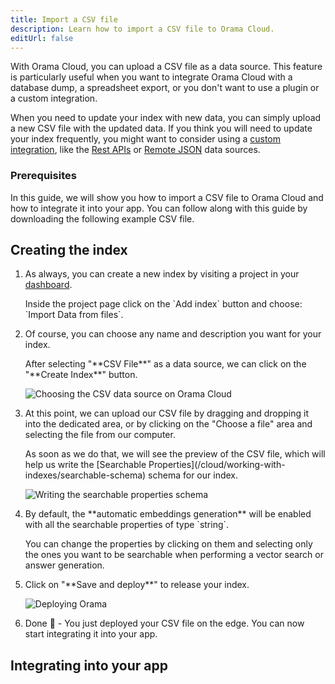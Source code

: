 ```yaml
---
title: Import a CSV file
description: Learn how to import a CSV file to Orama Cloud.
editUrl: false
---
```


With Orama Cloud, you can upload a CSV file as a data source. This feature is particularly useful when you want to integrate Orama Cloud with a database dump, a spreadsheet export, or you don't want to use a plugin or a custom integration.

When you need to update your index with new data, you can simply upload a new CSV file with the updated data. If you think you will need to update your index frequently, you might want to consider using a [custom integration](/cloud/data-sources/custom-integrations), like the [Rest APIs](/cloud/data-sources/custom-integrations/rest-apis) or [Remote JSON](/cloud/data-sources/custom-integrations/remote-json) data sources.

### Prerequisites

In this guide, we will show you how to import a CSV file to Orama Cloud and how to integrate it into your app.
You can follow along with this guide by downloading the following example CSV file. 

<LinkCard
  title="Download example dataset"
  href="/cloud/guides/example-datasets/dog_breeds.csv"
  target="_blank"
  download="dog_breeds.csv"
 />

## Creating the index

<Steps>
  <ol>
    <li>
      <p class="pl-10">As always, you can create a new index by visiting a project in your <a href="https://cloud.orama.com" target="_blank">dashboard</a>.</p>
      <p class="pl-10">Inside the project page click on the `Add index` button and choose: `Import Data from files`.</p>
    </li>
    <li>
      <p class="pl-10">Of course, you can choose any name and description you want for your index.</p>
      <p class="pl-10">After selecting "**CSV File**" as a data source, we can click on the "**Create Index**" button.</p>
      <img
        src="/cloud/guides/working-with-indexes/uploading-a-file-csv.png"
        alt="Choosing the CSV data source on Orama Cloud"
        class="mx-10"
      />
    </li>
    <li>
      <p class="pl-10">At this point, we can upload our CSV file by dragging and dropping it into the dedicated area, or by clicking on the "Choose a file" area and selecting the file from our computer.</p>
      <p class="pl-10">As soon as we do that, we will see the preview of the CSV file, which will help us write the [Searchable Properties](/cloud/working-with-indexes/searchable-schema) schema for our index.</p>
      <img
        src="/cloud/guides/working-with-indexes/writing-the-schema.png"
        alt="Writing the searchable properties schema"
        class="mx-10"
      />
    </li>
    <li>
      <p class="pl-10">By default, the **automatic embeddings generation** will be enabled with all the searchable properties of type `string`.</p>
      <p class="pl-10">You can change the properties by clicking on them and selecting only the ones you want to be searchable when performing a vector search or answer generation.</p>
    </li>
    <li>
      <p class="pl-10">Click on "**Save and deploy**" to release your index.</p>
      <img
        src="/cloud/guides/working-with-indexes/deploy.png"
        alt="Deploying Orama"
        class="mx-10"
      />
    </li>
    <li>
      <p class="pl-10">Done 🎉 - You just deployed your CSV file on the edge. You can now start integrating it into your app.</p>
    </li>
  </ol>
</Steps>

## Integrating into your app

<IntegratingIntoYourApp />